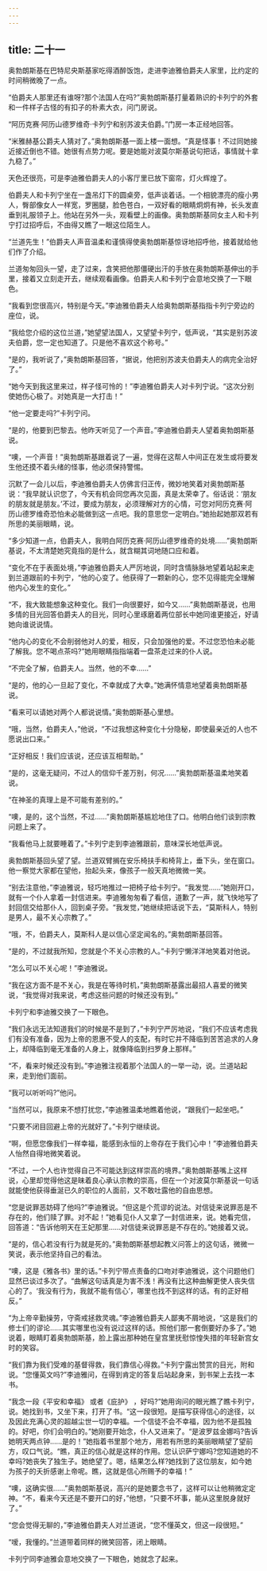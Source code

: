 ```yaml
---
---
---
```

title: 二十一
---




奥勃朗斯基在巴特尼央斯基家吃得酒醉饭饱，走进李迪雅伯爵夫人家里，比约定的时间稍微晚了一点。

“伯爵夫人那里还有谁呀?那个法国人在吗?”奥勃朗斯基打量着熟识的卡列宁的外套和一件样子古怪的有扣子的朴素大衣，问门房说。

“阿历克赛·阿历山德罗维奇·卡列宁和别苏波夫伯爵。”门房一本正经地回答。

“米雅赫基公爵夫人猜对了。”奥勃朗斯基一面上楼一面想。“真是怪事！不过同她接近接近倒也不错。她很有点势力呢。要是她能对波莫尔斯基说句把话，事情就十拿九稳了。”

天色还很亮，可是李迪雅伯爵夫人的小客厅里已放下窗帘，灯火辉煌了。

伯爵夫人和卡列宁坐在一盏吊灯下的圆桌旁，低声谈着话。一个相貌漂亮的瘦小男人，臀部像女人一样宽，罗圈腿，脸色苍白，一双好看的眼睛炯炯有神，长头发直垂到礼服领子上。他站在另外一头，观看壁上的画像。奥勃朗斯基同女主人和卡列宁打过招呼后，不由得又瞧了一眼这位陌生人。

“兰道先生！”伯爵夫人声音温柔和谨慎得使奥勃朗斯基惊讶地招呼他，接着就给他们作了介绍。

兰道匆匆回头一望，走了过来，含笑把他那僵硬出汗的手放在奥勃朗斯基伸出的手里，接着又立刻走开去，继续观看画像。伯爵夫人和卡列宁会意地交换了一下眼色。

“我看到您很高兴，特别是今天。”李迪雅伯爵夫人给奥勃朗斯基指指卡列宁旁边的座位，说。

“我给您介绍的这位兰道，”她望望法国人，又望望卡列宁，低声说，“其实是别苏波夫伯爵，您一定也知道了。只是他不喜欢这个称号。”

“是的，我听说了，”奥勃朗斯基回答，“据说，他把别苏波夫伯爵夫人的病完全治好了。”

“她今天到我这里来过，样子怪可怜的！”李迪雅伯爵夫人对卡列宁说。“这次分别使她伤心极了。对她真是一大打击！”

“他一定要走吗?”卡列宁问。

“是的，他要到巴黎去。他昨天听见了一个声音。”李迪雅伯爵夫人望着奥勃朗斯基说。

“噢，一个声音！”奥勃朗斯基跟着说了一遍，觉得在这帮人中间正在发生或将要发生他还摸不着头绪的怪事，他必须保持警惕。

沉默了一会儿以后，李迪雅伯爵夫人仿佛言归正传，微妙地笑着对奥勃朗斯基说：“我早就认识您了，今天有机会同您再次见面，真是太荣幸了。俗话说：‘朋友的朋友就是朋友。’不过，要成为朋友，必须理解对方的心情，可您对阿历克赛·阿历山德罗维奇恐怕未必能做到这一点吧。我的意思您一定明白。”她抬起她那双若有所思的美丽眼睛，说。

“多少知道一点，伯爵夫人，我明白阿历克赛·阿历山德罗维奇的处境……”奥勃朗斯基说，不太清楚她究竟指的是什么，就含糊其词地随口应和着。

“变化不在于表面处境，”李迪雅伯爵夫人严厉地说，同时含情脉脉地望着站起来走到兰道跟前的卡列宁，“他的心变了。他获得了一颗新的心，您不见得能完全理解他内心发生的变化。”

“不，我大致能想象这种变化。我们一向很要好，如今又……”奥勃朗斯基说，也用多情的目光回答伯爵夫人的目光，同时心里琢磨着两位部长中她同谁更接近，好请她向谁说说情。

“他内心的变化不会削弱他对人的爱，相反，只会加强他的爱。不过您恐怕未必能了解我。您不喝点茶吗?”她用眼睛指指端着一盘茶走过来的仆人说。

“不完全了解，伯爵夫人。当然，他的不幸……”

“是的，他的心一旦起了变化，不幸就成了大幸。”她满怀情意地望着奥勃朗斯基说。

“看来可以请她对两个人都说说情。”奥勃朗斯基心里想。

“哦，当然，伯爵夫人，”他说，“不过我想这种变化十分隐秘，即使最亲近的人也不愿说出口来。”

“正好相反！我们应该说，还应该互相帮助。”

“是的，这毫无疑问，不过人的信仰千差万别，何况……”奥勃朗斯基温柔地笑着说。

“在神圣的真理上是不可能有差别的。”

“噢，是的，这个当然，不过……”奥勃朗斯基尴尬地住了口。他明白他们谈到宗教问题上来了。

“我看他马上就要睡着了。”卡列宁走到李迪雅跟前，意味深长地低声说。

奥勃朗斯基回头望了望。兰道双臂搁在安乐椅扶手和椅背上，垂下头，坐在窗口。他一察觉大家都在望他，抬起头来，像孩子一般天真地微微一笑。

“别去注意他，”李迪雅说，轻巧地推过一把椅子给卡列宁。“我发觉……”她刚开口，就有一个仆人拿着一封信进来。李迪雅匆匆看了看信，道歉了一声，就飞快地写了封回信交给那仆人，回到桌子旁。“我发觉，”她继续把话说下去，“莫斯科人，特别是男人，最不关心宗教了。”

“哦，不，伯爵夫人，莫斯科人是以信心坚定闻名的。”奥勃朗斯基回答。

“是的，不过就我所知，您就是个不关心宗教的人。”卡列宁懒洋洋地笑着对他说。

“怎么可以不关心呢！”李迪雅说。

“我在这方面不是不关心，我是在等待时机，”奥勃朗斯基露出最招人喜爱的微笑说，“我觉得对我来说，考虑这些问题的时候还没有到。”

卡列宁和李迪雅交换了一下眼色。

“我们永远无法知道我们的时候是不是到了，”卡列宁严厉地说，“我们不应该考虑我们有没有准备，因为上帝的恩惠不受人的支配，有时它并不降临到苦苦追求的人身上，却降临到毫无准备的人身上，就像降临到扫罗身上那样。”

“不，看来时候还没有到。”李迪雅注视着那个法国人的一举一动，说。兰道站起来，走到他们面前。

“我可以听听吗?”他问。

“当然可以，我原来不想打扰您，”李迪雅温柔地瞧着他说，“跟我们一起坐吧。”

“只要不闭目回避上帝的光就好了。”卡列宁继续说。

“啊，但愿您像我们一样幸福，能感到永恒的上帝存在于我们心中！”李迪雅伯爵夫人怡然自得地微笑着说。

“不过，一个人也许觉得自己不可能达到这样崇高的境界。”奥勃朗斯基嘴上这样说，心里却觉得他这是昧着良心承认宗教的崇高，但在一个对波莫尔斯基说一句话就能使他获得垂涎已久的职位的人面前，又不敢吐露他的自由思想。

“您是说罪恶妨碍了他吗?”李迪雅说。“但这是个荒谬的说法。对信徒来说罪恶是不存在的，他们赎了罪。对不起！”她看见仆人又拿了一封信进来，说。她看完信，回答道：“告诉他明天在王妃那里……对信徒来说罪恶是不存在的。”她接着又说。

“是的，信心若没有行为就是死的。”奥勃朗斯基想起教义问答上的这句话，微微一笑说，表示他坚持自己的看法。

“噢，这是《雅各书》里的话。”卡列宁带点责备的口吻对李迪雅说，这个问题他们显然已谈过多次了。“曲解这句话真是为害不浅！再没有比这种曲解更使人丧失信心的了。‘我没有行为，我就不能有信心’，哪里也找不到这样的话。有的正好相反。”

“为上帝辛勤操劳，守斋戒拯救灵魂。”李迪雅伯爵夫人鄙夷不屑地说，“这是我们的修士们的谬论……其实哪里也没有说过这样的话。照他们那一套倒要好办多了。”她说着，眼睛盯着奥勃朗斯基，脸上露出那种她在皇宫里抚慰惊惶失措的年轻新宫女时的笑容。

“我们靠为我们受难的基督得救，我们靠信心得救。”卡列宁露出赞赏的目光，附和说。“您懂英文吗?”李迪雅问，在得到肯定的答复后站起身来，到书架上去找一本书。

“我念一段《平安和幸福》 或者《庇护》 ，好吗?”她用询问的眼光瞧了瞧卡列宁，说。她找到书，又坐下来，打开了书。“这一段很短。是描写获得信心的途径，以及因此充满心灵的超越尘世一切的幸福。一个信徒不会不幸福，因为他不是孤独的。好吧，你们会明白的。”她刚要开始念，仆人又进来了。“是波罗兹金娜吗?告诉她明天两点钟……是的！”她指着书里那个地方，用若有所思的美丽眼睛望了望前方，叹口气说。“瞧，真正的信心就是这样的作用。您认识萨宁娜吗?您知道她的不幸吗?她丧失了独生子。她绝望了。嗯，结果怎么样?她找到了这位朋友，如今她为孩子的夭折感谢上帝呢。瞧，这就是信心所赐予的幸福！”

“噢，这确实很……”奥勃朗斯基说，高兴的是她要念书了，这样可以让他稍微定定神。“不，看来今天还是不要开口的好，”他想，“只要不坏事，能从这里脱身就好了。”

“您会觉得无聊的，”李迪雅伯爵夫人对兰道说，“您不懂英文，但这一段很短。”

“嗳，我懂的。”兰道带着同样的微笑回答，闭上眼睛。

卡列宁同李迪雅会意地交换了一下眼色，她就念了起来。